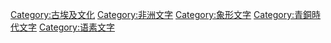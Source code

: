{{catmore}}

[[Category:古埃及文化|Category:古埃及文化]]
[[Category:非洲文字|Category:非洲文字]]
[[Category:象形文字|Category:象形文字]]
[[Category:青銅時代文字|Category:青銅時代文字]]
[[Category:语素文字|Category:语素文字]]